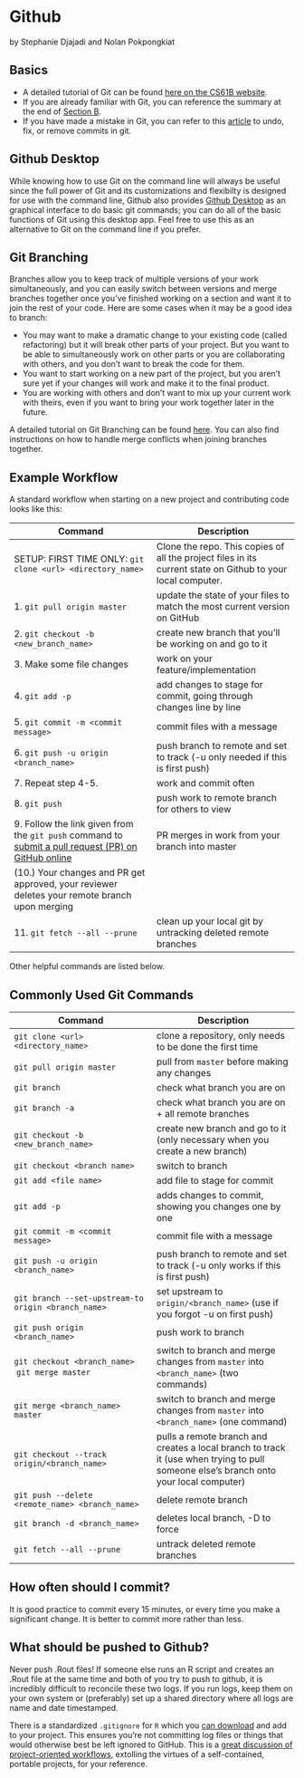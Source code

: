 # Github {#github}

by Stephanie Djajadi and Nolan Pokpongkiat

## Basics

-   A detailed tutorial of Git can be found [here on the CS61B website](https://sp19.datastructur.es/materials/guides/using-git#b-local-repositories-narrative-introduction).
-   If you are already familiar with Git, you can reference the summary at the end of [Section B](https://sp19.datastructur.es/materials/guides/using-git#b-local-repositories-narrative-introduction).
-   If you have made a mistake in Git, you can refer to this [article](https://sethrobertson.github.io/GitFixUm/fixup.html) to undo, fix, or remove commits in git.

## Github Desktop

While knowing how to use Git on the command line will always be useful since the full power of Git and its customizations and flexibilty is designed for use with the command line, Github also provides [Github Desktop](https://desktop.github.com/) as an graphical interface to do basic git commands; you can do all of the basic functions of Git using this desktop app. Feel free to use this as an alternative to Git on the command line if you prefer.

## Git Branching

Branches allow you to keep track of multiple versions of your work simultaneously, and you can easily switch between versions and merge branches together once you've finished working on a section and want it to join the rest of your code. Here are some cases when it may be a good idea to branch:

-   You may want to make a dramatic change to your existing code (called refactoring) but it will break other parts of your project. But you want to be able to simultaneously work on other parts or you are collaborating with others, and you don’t want to break the code for them.
-   You want to start working on a new part of the project, but you aren’t sure yet if your changes will work and make it to the final product.
-   You are working with others and don’t want to mix up your current work with theirs, even if you want to bring your work together later in the future.

A detailed tutorial on Git Branching can be found [here](https://sp19.datastructur.es/materials/guides/using-git#e-git-branching-advanced-git-optional). You can also find instructions on how to handle merge conflicts when joining branches together.

## Example Workflow

A standard workflow when starting on a new project and contributing code looks like this:

| Command | Description |
|----|----|
| SETUP: FIRST TIME ONLY: `git clone <url> <directory_name>` | Clone the repo. This copies of all the project files in its current state on Github to your local computer. |
| 1\. `git pull origin master` | update the state of your files to match the most current version on GitHub |
| 2\. `git checkout -b <new_branch_name>` | create new branch that you'll be working on and go to it |
| 3\. Make some file changes | work on your feature/implementation |
| 4\. `git add -p` | add changes to stage for commit, going through changes line by line |
| 5\. `git commit -m <commit message>` | commit files with a message |
| 6\. `git push -u origin <branch_name>` | push branch to remote and set to track (-u only needed if this is first push) |
| 7\. Repeat step 4-5. | work and commit often |
| 8\. `git push` | push work to remote branch for others to view |
| 9\. Follow the link given from the `git push` command to [submit a pull request (PR) on GitHub online](https://help.github.com/en/github/collaborating-with-issues-and-pull-requests/creating-a-pull-request#creating-the-pull-request) | PR merges in work from your branch into master |
| (10.) Your changes and PR get approved, your reviewer deletes your remote branch upon merging |  |
| 11\. `git fetch --all --prune` | clean up your local git by untracking deleted remote branches |

Other helpful commands are listed below.

## Commonly Used Git Commands

| Command | Description |
|----|----|
| `git clone <url> <directory_name>` | clone a repository, only needs to be done the first time |
| `git pull origin master` | pull from `master` before making any changes |
| `git branch` | check what branch you are on |
| `git branch -a` | check what branch you are on + all remote branches |
| `git checkout -b <new_branch_name>` | create new branch and go to it (only necessary when you create a new branch) |
| `git checkout <branch name>` | switch to branch |
| `git add <file name>` | add file to stage for commit |
| `git add -p` | adds changes to commit, showing you changes one by one |
| `git commit -m <commit message>` | commit file with a message |
| `git push -u origin <branch_name>` | push branch to remote and set to track (-u only works if this is first push) |
| `git branch --set-upstream-to origin <branch_name>` | set upstream to `origin/<branch_name>` (use if you forgot -u on first push) |
| `git push origin <branch_name>` | push work to branch |
| `git checkout <branch_name>`  `git merge master` | switch to branch and merge changes from `master` into `<branch_name>` (two commands) |
| `git merge <branch_name> master` | switch to branch and merge changes from `master` into `<branch_name>` (one command) |
| `git checkout --track origin/<branch_name>` | pulls a remote branch and creates a local branch to track it (use when trying to pull someone else’s branch onto your local computer) |
| `git push --delete <remote_name> <branch_name>` | delete remote branch |
| `git branch -d <branch_name>` | deletes local branch, -D to force |
| `git fetch --all --prune` | untrack deleted remote branches |

## How often should I commit?

It is good practice to commit every 15 minutes, or every time you make a significant change. It is better to commit more rather than less.

## What should be pushed to Github?

Never push .Rout files! If someone else runs an R script and creates an .Rout file at the same time and both of you try to push to github, it is incredibly difficult to reconcile these two logs. If you run logs, keep them on your own system or (preferably) set up a shared directory where all logs are name and date timestamped.

There is a standardized `.gitignore` for `R` which you [can download](https://github.com/github/gitignore/blob/master/R.gitignore) and add to your project. This ensures you're not committing log files or things that would otherwise best be left ignored to GitHub. This is a [great discussion of project-oriented workflows](https://www.tidyverse.org/articles/2017/12/workflow-vs-script/), extolling the virtues of a self-contained, portable projects, for your reference.

